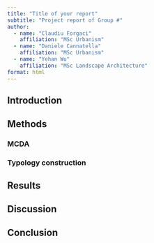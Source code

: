 ```yaml
---
title: "Title of your report"
subtitle: "Project report of Group #"
author:
  - name: "Claudiu Forgaci"
    affiliation: "MSc Urbanism"
  - name: "Daniele Cannatella"
    affiliation: "MSc Urbanism"
  - name: "Yehan Wu"
    affiliation: "MSc Landscape Architecture"
format: html
---
```


## Introduction

## Methods

### MCDA

### Typology construction

## Results

## Discussion

## Conclusion
